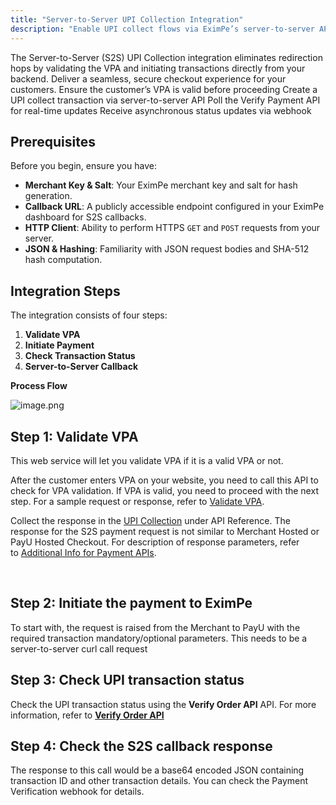 ```yaml
---
title: "Server-to-Server UPI Collection Integration"
description: "Enable UPI collect flows via EximPe’s server-to-server API with minimal redirection"
---
```


<Note>
  The Server-to-Server (S2S) UPI Collection integration eliminates redirection hops by validating the VPA and initiating transactions directly from your backend. Deliver a seamless, secure checkout experience for your customers.
</Note>

<CardGroup cols={4}>
  <Card title="Validate VPA" icon="user-check" href="#step-1-validate-vpa">
    Ensure the customer’s VPA is valid before proceeding
  </Card>
  <Card title="Initiate Payment" icon="credit-card" href="#step-2-initiate-payment">
    Create a UPI collect transaction via server-to-server API
  </Card>
  <Card title="Check Status" icon="clock" href="#step-3-check-transaction-status">
    Poll the Verify Payment API for real-time updates
  </Card>
  <Card title="Server Callback" icon="server" href="#step-4-server-to-server-callback-response">
    Receive asynchronous status updates via webhook
  </Card>
</CardGroup>

## Prerequisites

Before you begin, ensure you have:

- **Merchant Key & Salt**: Your EximPe merchant key and salt for hash generation.
- **Callback URL**: A publicly accessible endpoint configured in your EximPe dashboard for S2S callbacks.
- **HTTP Client**: Ability to perform HTTPS `GET` and `POST` requests from your server.
- **JSON & Hashing**: Familiarity with JSON request bodies and SHA-512 hash computation.

## Integration Steps

The integration consists of four steps:

1. **Validate VPA**
2. **Initiate Payment**
3. **Check Transaction Status**
4. **Server-to-Server Callback**

**Process Flow**

![image.png](/images/image.png)

## Step 1: Validate VPA

This web service will let you validate VPA if it is a valid VPA or not.

After the customer enters VPA on your website, you need to call this API to check for VPA validation. If VPA is valid, you need to proceed with the next step. For a sample request or response, refer to [Validate VPA](https://docs.payu.in/reference/validate_vpa_api).

Collect the response in the [UPI Collection](https://docs.payu.in/docs/_payment_s2s_upi_collection) under API Reference. The response for the S2S payment request is not similar to Merchant Hosted or PayU Hosted Checkout. For description of response parameters, refer to [Additional Info for Payment APIs](https://docs.payu.in/reference/addl_info-payment-apis#response-for-initial-server-to-server-request).

 

## Step 2: Initiate the payment to EximPe

To start with, the request is raised from the Merchant to PayU with the required transaction mandatory/optional parameters. This needs to be a server-to-server curl call request

## Step 3: Check UPI transaction status

Check the UPI transaction status using the **Verify Order API** API. For more information, refer to **<u>Verify Order API</u>**

## Step 4: Check the S2S callback response

The response to this call would be a base64 encoded JSON containing transaction ID and other transaction details. You can check the Payment Verification webhook for details.